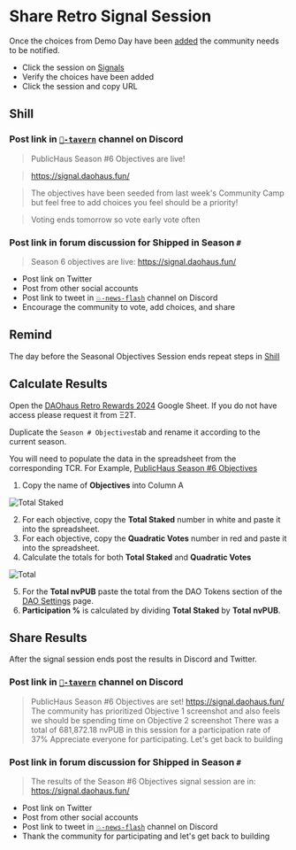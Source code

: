 # Share Retro Signal Session

Once the choices from Demo Day have been [added](/procedures/seasonal-objectives/add-choices) the community needs to be notified.

- Click the session on [Signals](https://signal.daohaus.fun/#/0xa/0xf5d6b637a9185707f52d40d452956ca49018247a)
- Verify the choices have been added
- Click the session and copy URL

## Shill

### Post link in [`🍻-tavern`](https://discord.com/channels/709210493549674598/735525646196801668) channel on Discord

> PublicHaus Season #6 Objectives are live!

> https://signal.daohaus.fun/

> The objectives have been seeded from last week's Community Camp but feel free to add choices you feel should be a priority!

> Voting ends tomorrow so vote early vote often

### Post link in forum discussion for Shipped in Season `#`

> Season 6 objectives are live: https://signal.daohaus.fun/

- Post link on Twitter
- Post from other social accounts
- Post link to tweet in [`💥-news-flash`](https://discord.com/channels/709210493549674598/758440646553370635) channel on Discord
- Encourage the community to vote, add choices, and share

## Remind

The day before the Seasonal Objectives Session ends repeat steps in [Shill](#shill)

## Calculate Results

Open the [DAOhaus Retro Rewards 2024](https://docs.google.com/spreadsheets/d/1H3LddNt9qqzbfUJf2My6N79QCz440l653lFPcswULbA/edit?usp=sharing) Google Sheet. If you do not have access please request it from Ξ2T.

Duplicate the `Season # Objectives`tab and rename it according to the current season.

You will need to populate the data in the spreadsheet from the corresponding TCR. For Example, [PublicHaus Season #6 Objectives](https://signal.daohaus.fun/#/0xa/0xf5d6b637a9185707f52d40d452956ca49018247a/tcr/0x55d8a5fb55e6f960edaeaec5d24c3424027d8051)

1. Copy the name of **Objectives** into Column A

![Total Staked](/images/total-staked.png)

2. For each objective, copy the **Total Staked** number in white and paste it into the spreadsheet.
3. For each objective, copy the **Quadratic Votes** number in red and paste it into the spreadsheet.
4. Calculate the totals for both **Total Staked** and **Quadratic Votes**

![Total](/images/total-tokens.png)

5. For the **Total nvPUB** paste the total from the DAO Tokens section of the [DAO Settings](https://admin.daohaus.club/#/molochv3/0xa/0xf5d6b637a9185707f52d40d452956ca49018247a/settings) page.
6. **Participation %** is calculated by dividing **Total Staked** by **Total nvPUB**.

## Share Results

After the signal session ends post the results in Discord and Twitter.

### Post link in [`🍻-tavern`](https://discord.com/channels/709210493549674598/735525646196801668) channel on Discord

> PublicHaus Season #6 Objectives are set!
> https://signal.daohaus.fun/
> The community has prioritized Objective 1
> screenshot
> and also feels we should be spending time on Objective 2
> screenshot
> There was a total of 681,872.18 nvPUB in this session for a participation rate of 37%
> Appreciate everyone for participating. Let's get back to building

### Post link in forum discussion for Shipped in Season `#`

> The results of the Season #6 Objectives signal session are in: https://signal.daohaus.fun/

- Post link on Twitter
- Post from other social accounts
- Post link to tweet in [`💥-news-flash`](https://discord.com/channels/709210493549674598/758440646553370635) channel on Discord
- Thank the community for participating and let's get back to building
